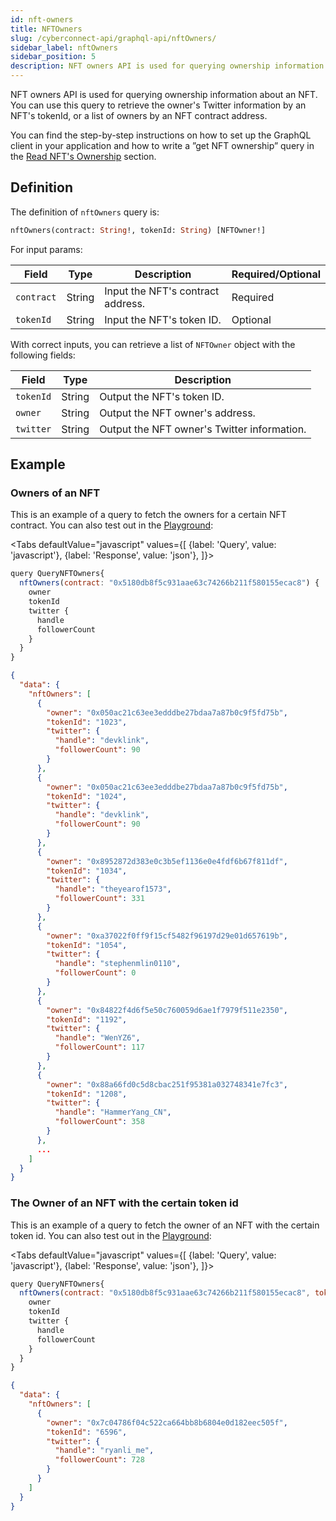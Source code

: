 ```yaml
---
id: nft-owners
title: NFTOwners
slug: /cyberconnect-api/graphql-api/nftOwners/
sidebar_label: nftOwners
sidebar_position: 5
description: NFT owners API is used for querying ownership information about an NFT. You can use this query to retrieve the owner's Twitter information by an NFT's tokenId, or a list of owners by an NFT contract address.
---
```


NFT owners API is used for querying ownership information about an NFT. You can use this query to retrieve the owner's Twitter information by an NFT's tokenId, or a list of owners by an NFT contract address.

You can find the step-by-step instructions on how to set up the GraphQL client in your application and how to write a ”get NFT ownership” query in the [Read NFT's Ownership](/get-started/read-nft-ownership) section.

## Definition

The definition of `nftOwners` query is:

```graphql
nftOwners(contract: String!, tokenId: String) [NFTOwner!]
```

For input params:

| Field      | Type   | Description                       | Required/Optional                 |
| ---------- | ------ | --------------------------------- | --------------------------------- |
| `contract` | String | Input the NFT's contract address. | Required                          |
| `tokenId`  | String | Input the NFT's token ID.         | Optional                          |

With correct inputs, you can retrieve a list of `NFTOwner` object with the following fields:

| Field     | Type   | Description                                 |
| --------- | ------ | ------------------------------------------- |
| `tokenId` | String | Output the NFT's token ID.                  |
| `owner`   | String | Output the NFT owner's address.             |
| `twitter` | String | Output the NFT owner's Twitter information. |

## Example

### Owners of an NFT

This is an example of a query to fetch the owners for a certain NFT contract. You can also test out in the [Playground](/cyberconnect-api/playground/):


<Tabs
    defaultValue="javascript"
    values={[
        {label: 'Query', value: 'javascript'},
        {label: 'Response', value: 'json'},
    ]}>
<TabItem value="javascript">

```javascript
query QueryNFTOwners{
  nftOwners(contract: "0x5180db8f5c931aae63c74266b211f580155ecac8") {
    owner
    tokenId
    twitter {
      handle
      followerCount
    }
  }
}
```

</TabItem>
<TabItem value="json">

```json
{
  "data": {
    "nftOwners": [
      {
        "owner": "0x050ac21c63ee3edddbe27bdaa7a87b0c9f5fd75b",
        "tokenId": "1023",
        "twitter": {
          "handle": "devklink",
          "followerCount": 90
        }
      },
      {
        "owner": "0x050ac21c63ee3edddbe27bdaa7a87b0c9f5fd75b",
        "tokenId": "1024",
        "twitter": {
          "handle": "devklink",
          "followerCount": 90
        }
      },
      {
        "owner": "0x8952872d383e0c3b5ef1136e0e4fdf6b67f811df",
        "tokenId": "1034",
        "twitter": {
          "handle": "theyearof1573",
          "followerCount": 331
        }
      },
      {
        "owner": "0xa37022f0ff9f15cf5482f96197d29e01d657619b",
        "tokenId": "1054",
        "twitter": {
          "handle": "stephenmlin0110",
          "followerCount": 0
        }
      },
      {
        "owner": "0x84822f4d6f5e50c760059d6ae1f7979f511e2350",
        "tokenId": "1192",
        "twitter": {
          "handle": "WenYZ6",
          "followerCount": 117
        }
      },
      {
        "owner": "0x88a66fd0c5d8cbac251f95381a032748341e7fc3",
        "tokenId": "1208",
        "twitter": {
          "handle": "HammerYang_CN",
          "followerCount": 358
        }
      },
      ...
    ]
  }
}
```

</TabItem>
</Tabs>

### The Owner of an NFT with the certain token id

This is an example of a query to fetch the owner of an NFT with the certain token id. You can also test out in the [Playground](/cyberconnect-api/playground/):

<Tabs
    defaultValue="javascript"
    values={[
        {label: 'Query', value: 'javascript'},
        {label: 'Response', value: 'json'},
    ]}>
<TabItem value="javascript">

```javascript
query QueryNFTOwners{
  nftOwners(contract: "0x5180db8f5c931aae63c74266b211f580155ecac8", tokenId:"6596") {
    owner
    tokenId
    twitter {
      handle
      followerCount
    }
  }
}
```

</TabItem>
<TabItem value="json">

```json
{
  "data": {
    "nftOwners": [
      {
        "owner": "0x7c04786f04c522ca664bb8b6804e0d182eec505f",
        "tokenId": "6596",
        "twitter": {
          "handle": "ryanli_me",
          "followerCount": 728
        }
      }
    ]
  }
}
```

</TabItem>
</Tabs>
